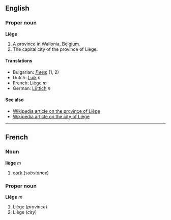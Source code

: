 ==English==

===Proper noun===
'''Liège'''

# A province in [[Wallonia]], [[Belgium]].
# The capital city of the province of Liège.

====Translations====
*Bulgarian: [[Лиеж]] (1, 2)
*Dutch: [[Luik]] ''n''
*French: Liège ''m''
*German: [[Lüttich]] ''n''

====See also====
*[[en:Liège_(province)|Wikipedia article on the province of Liège]]
*[[en:Liège_(city)|Wikipedia article on the city of Liège]]

----

==French==

===Noun===
'''liège''' ''m''

#[[cork]] (''substance'')

===Proper noun===
'''Liège''' ''m''

#Liège (''province'')
#Liège (''city'')